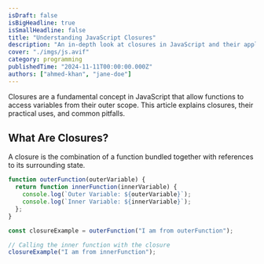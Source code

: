 ```yaml
---
isDraft: false
isBigHeadline: true
isSmallHeadline: false
title: "Understanding JavaScript Closures"
description: "An in-depth look at closures in JavaScript and their applications."
cover: "./imgs/js.avif"
category: programming
publishedTime: "2024-11-11T00:00:00.000Z"
authors: ["ahmed-khan", "jane-doe"]
---
```


Closures are a fundamental concept in JavaScript that allow functions to access variables from their outer scope. This article explains closures, their practical uses, and common pitfalls.

## What Are Closures?

A closure is the combination of a function bundled together with references to its surrounding state.

```js
function outerFunction(outerVariable) {
  return function innerFunction(innerVariable) {
    console.log(`Outer Variable: ${outerVariable}`);
    console.log(`Inner Variable: ${innerVariable}`);
  };
}

const closureExample = outerFunction("I am from outerFunction");

// Calling the inner function with the closure
closureExample("I am from innerFunction");
```
